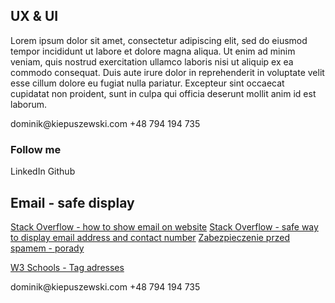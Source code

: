 ## UX & UI

Lorem ipsum dolor sit amet, consectetur adipiscing elit, sed do eiusmod tempor incididunt ut labore et dolore magna aliqua. Ut enim ad minim veniam, quis nostrud exercitation ullamco laboris nisi ut aliquip ex ea commodo consequat. Duis aute irure dolor in reprehenderit in voluptate velit esse cillum dolore eu fugiat nulla pariatur. Excepteur sint occaecat cupidatat non proident, sunt in culpa qui officia deserunt mollit anim id est laborum.


<Row>
<Column>
<ImageCard />
<Tile subtitle="Mail me" title="Do it!">dominik@kiepuszewski.com</Tile>
</Column>
<Column>
<Tile subtitle="Call me" title="Do it!" dark>+48 794 194 735</Tile>
</Column>
</Row>





### Follow me




<Row>
  <Tile col dark>LinkedIn</Tile>
  <Tile col dark>Github</Tile>
</Row>

<!-- </Section> -->

<Section>




## Email - safe display

[Stack Overflow - how to show email on website](https://stackoverflow.com/questions/23002711/how-to-show-email-addresses-on-the-website-to-avoid-spams)
[Stack Overflow - safe way to display email address and contact number](https://stackoverflow.com/questions/19359202/safe-way-to-display-email-address-and-contact-number/19361107#19361107)
[Zabezpieczenie przed spamem - porady](http://webmade.org/porady/zabezpieczenie-spam.php)

[W3 Schools - Tag adresses](https://www.w3schools.com/tags/tag_address.asp)



<Container row noGutter>
  <Tile title="E-mail"   gutterRight col={6}>dominik@kiepuszewski.com</Tile>
  <Tile title="Phone"    gutterRight col dark>+48 794 194 735</Tile>
  <Tile title="LinkedIn" gutterRight col dark />
  <Tile title="Github"   gutterRight col dark />
</Container>
</Section>
